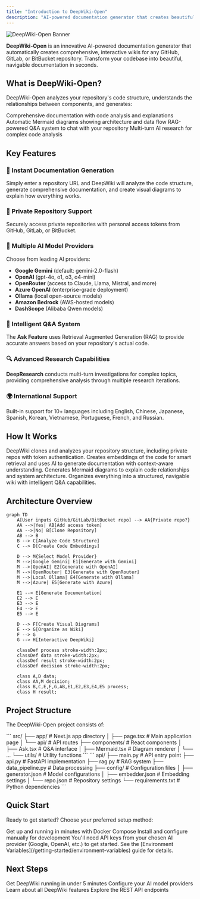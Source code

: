 ```yaml
---
title: "Introduction to DeepWiki-Open"
description: "AI-powered documentation generator that creates beautiful, interactive wikis for any GitHub, GitLab, or BitBucket repository"
---
```


<Frame>
<img src="/images/deepwiki-banner.png" alt="DeepWiki-Open Banner" />
</Frame>

**DeepWiki-Open** is an innovative AI-powered documentation generator that automatically creates comprehensive, interactive wikis for any GitHub, GitLab, or BitBucket repository. Transform your codebase into beautiful, navigable documentation in seconds.

## What is DeepWiki-Open?

DeepWiki-Open analyzes your repository's code structure, understands the relationships between components, and generates:

<CardGroup cols={2}>
<Card title="Interactive Documentation" icon="book-open" href="/guides/wiki-generation">
  Comprehensive documentation with code analysis and explanations
</Card>

<Card title="Visual Diagrams" icon="diagram-project" href="/guides/mermaid-diagrams">
  Automatic Mermaid diagrams showing architecture and data flow
</Card>

<Card title="AI-Powered Chat" icon="comments" href="/guides/ask-feature">
  RAG-powered Q&A system to chat with your repository
</Card>

<Card title="Deep Research" icon="magnifying-glass" href="/guides/deep-research">
  Multi-turn AI research for complex code analysis
</Card>
</CardGroup>

## Key Features

### 🚀 Instant Documentation Generation
Simply enter a repository URL and DeepWiki will analyze the code structure, generate comprehensive documentation, and create visual diagrams to explain how everything works.

### 🔐 Private Repository Support
Securely access private repositories with personal access tokens from GitHub, GitLab, or BitBucket.

### 🤖 Multiple AI Model Providers
Choose from leading AI providers:
- **Google Gemini** (default: gemini-2.0-flash)
- **OpenAI** (gpt-4o, o1, o3, o4-mini)
- **OpenRouter** (access to Claude, Llama, Mistral, and more)
- **Azure OpenAI** (enterprise-grade deployment)
- **Ollama** (local open-source models)
- **Amazon Bedrock** (AWS-hosted models)
- **DashScope** (Alibaba Qwen models)

### 💬 Intelligent Q&A System
The **Ask Feature** uses Retrieval Augmented Generation (RAG) to provide accurate answers based on your repository's actual code.

### 🔍 Advanced Research Capabilities
**DeepResearch** conducts multi-turn investigations for complex topics, providing comprehensive analysis through multiple research iterations.

### 🌍 International Support
Built-in support for 10+ languages including English, Chinese, Japanese, Spanish, Korean, Vietnamese, Portuguese, French, and Russian.

## How It Works

<Steps>
<Step title="Repository Analysis">
  DeepWiki clones and analyzes your repository structure, including private repos with token authentication.
</Step>

<Step title="AI Processing">
  Creates embeddings of the code for smart retrieval and uses AI to generate documentation with context-aware understanding.
</Step>

<Step title="Visualization">
  Generates Mermaid diagrams to explain code relationships and system architecture.
</Step>

<Step title="Interactive Wiki">
  Organizes everything into a structured, navigable wiki with intelligent Q&A capabilities.
</Step>
</Steps>

## Architecture Overview

```mermaid
graph TD
    A[User inputs GitHub/GitLab/BitBucket repo] --> AA{Private repo?}
    AA -->|Yes| AB[Add access token]
    AA -->|No| B[Clone Repository]
    AB --> B
    B --> C[Analyze Code Structure]
    C --> D[Create Code Embeddings]

    D --> M{Select Model Provider}
    M -->|Google Gemini| E1[Generate with Gemini]
    M -->|OpenAI| E2[Generate with OpenAI]
    M -->|OpenRouter| E3[Generate with OpenRouter]
    M -->|Local Ollama| E4[Generate with Ollama]
    M -->|Azure| E5[Generate with Azure]

    E1 --> E[Generate Documentation]
    E2 --> E
    E3 --> E
    E4 --> E
    E5 --> E

    D --> F[Create Visual Diagrams]
    E --> G[Organize as Wiki]
    F --> G
    G --> H[Interactive DeepWiki]

    classDef process stroke-width:2px;
    classDef data stroke-width:2px;
    classDef result stroke-width:2px;
    classDef decision stroke-width:2px;

    class A,D data;
    class AA,M decision;
    class B,C,E,F,G,AB,E1,E2,E3,E4,E5 process;
    class H result;
```

## Project Structure

The DeepWiki-Open project consists of:

<Tabs>
<Tab title="Frontend (Next.js)">
```
src/
├── app/                  # Next.js app directory
│   ├── page.tsx          # Main application page
│   └── api/              # API routes
├── components/           # React components
│   ├── Ask.tsx           # Q&A interface
│   ├── Mermaid.tsx       # Diagram renderer
│   └── ...
└── utils/               # Utility functions
```
</Tab>

<Tab title="Backend (Python)">
```
api/
├── main.py              # API entry point
├── api.py               # FastAPI implementation
├── rag.py               # RAG system
├── data_pipeline.py     # Data processing
├── config/              # Configuration files
│   ├── generator.json   # Model configurations
│   ├── embedder.json    # Embedding settings
│   └── repo.json        # Repository settings
└── requirements.txt     # Python dependencies
```
</Tab>
</Tabs>

## Quick Start

Ready to get started? Choose your preferred setup method:

<CardGroup cols={2}>
<Card title="Docker Setup (Recommended)" icon="docker" href="/getting-started/quick-start#docker-setup">
  Get up and running in minutes with Docker Compose
</Card>

<Card title="Manual Setup" icon="code" href="/getting-started/installation">
  Install and configure manually for development
</Card>
</CardGroup>

<Note>
You'll need API keys from your chosen AI provider (Google, OpenAI, etc.) to get started. See the [Environment Variables](/getting-started/environment-variables) guide for details.
</Note>

## Next Steps

<CardGroup cols={2}>
<Card title="Quick Start Guide" icon="rocket" href="/getting-started/quick-start">
  Get DeepWiki running in under 5 minutes
</Card>

<Card title="Configuration" icon="gear" href="/getting-started/model-providers">
  Configure your AI model providers
</Card>

<Card title="Features Guide" icon="star" href="/guides/wiki-generation">
  Learn about all DeepWiki features
</Card>

<Card title="API Reference" icon="code" href="/api/overview">
  Explore the REST API endpoints
</Card>
</CardGroup>